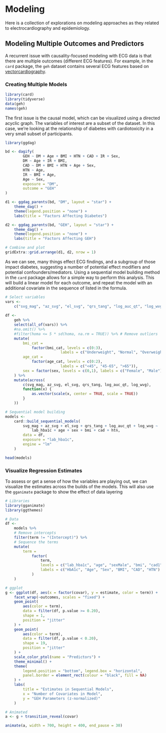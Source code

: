 # Modeling {#models}

Here is a collection of explorations on modeling approaches as they related to electrocardiography and epidemiology.

## Modeling Multiple Outcomes and Predictors

A recurrent issue with causality-focused modeling with ECG data is that there are multiple outcomes (different ECG features). For example, in the `card` package, the `geh` dataset contains several ECG features based on [vectorcardiography](#vcg).

### Creating Multiple Models

```r
library(card)
library(tidyverse)
data(geh)
names(geh)
```

The first issue is the causal model, which can be visualized using a directed acyclic graph. The variables of interest are a subset of the dataset. In this case, we're looking at the relationship of diabetes with cardiotoxicity in a very small subset of participants.

```r
library(ggdag)

bd <- dagify(
		GEH ~ DM + Age + BMI + HTN + CAD + IR + Sex,
		DM ~ Age + IR + BMI,
		CAD ~ DM + BMI + HTN + Age + Sex,
		HTN ~ Age,
		IR ~ BMI + Age,
		Age ~ Sex,
		exposure = "DM",
		outcome = "GEH"
)

d1 <- ggdag_parents(bd, "DM", layout = "star") + 
	theme_dag() + 
	theme(legend.position = "none") +
	labs(title = "Factors Affecting Diabetes")

d2 <- ggdag_parents(bd, "GEH", layout = "star") + 
	theme_dag() + 
	theme(legend.position = "none") +
	labs(title = "Factors Affecting GEH")

# Combine and plot
gridExtra::grid.arrange(d1, d2, nrow = 1)
```

As we can see, many things effect ECG findings, and a subgroup of those impact diabetes, suggesting a number of potential effect modifiers and potential confounders/mediators. Using a sequential model building method in the `card` package allows for a simple way to perform this analysis. This will build a linear model for each outcome, and repeat the model with an additional covariate in the sequence of listed in the formula.

```r
# Select variables
vars <- 
	c("svg_mag", "az_svg", "el_svg", "qrs_tang", "log_auc_qt", "log_wvg", "lab_hba1c", "lab_fasting_bg", "homa", "dm", "age", "bmi", "bmi_cat", "age_cat", "sex", "htn", "cad", "lab_ser_creatinine", "lab_tchol") 
	
df <-
	geh %>%
	select(all_of(vars)) %>%
	#na.omit() %>%
	#filter(homa <= 5 * sd(homa, na.rm = TRUE)) %>% # Remove outliers
	mutate(
		bmi_cat = 
			factor(bmi_cat, levels = c(0:3), 
						 labels = c("Underweight", "Normal", "Overweight", "Obese")),
		age_cat = 
			factor(age_cat, levels = c(0:2), 
						 labels = c("<45", "45-65", ">65")),
		sex = factor(sex, levels = c(0,1), labels = c("Female", "Male"))
	) %>%
	mutate(across(
		c(svg_mag, az_svg, el_svg, qrs_tang, log_auc_qt, log_wvg), 
		function(x) {
			as.vector(scale(x, center = TRUE, scale = TRUE))
		}
	))

# Sequential model building
models <- 
	card::build_sequential_models(
		svg_mag + az_svg + el_svg + qrs_tang + log_auc_qt + log_wvg ~ 
			lab_hba1c + age + sex + bmi + cad + htn, 
		data = df,
		exposure = "lab_hba1c",
		engine = "lm"
	)

head(models)
```

### Visualize Regression Estimates

To assess or get a sense of how the variables are playing out, we can visualize the estimates across the builds of the models. This will also use the `gganimate` package to show the effect of data layering 

```r
# Libraries
library(gganimate)
library(ggthemes)

# Data
df <- 
	models %>%
	# Remove intercepts
	filter(term != "(Intercept)") %>%
	# Sequence the terms
	mutate(
		term = 
			factor(
				term, 
				levels = c("lab_hba1c", "age", "sexMale", "bmi", "cad1", "htn1"),
				labels = c("HbA1c", "Age", "Sex", "BMI", "CAD", "HTN")
			)
	) 

# ggplot
g <- ggplot(df, aes(x = factor(covar), y = estimate, color = term)) + 
	facet_wrap(~outcomes, scales = "fixed") + 
	geom_point(
		aes(color = term), 
		data = filter(df, p.value >= 0.20), 
		shape = 1, 
		position = "jitter"
	) + 
	geom_point(
		aes(color = term), 
		data = filter(df, p.value < 0.20), 
		shape = 19, 
		position = "jitter"
	) + 
	scale_color_ptol(name = "Predictors") + 
	theme_minimal() + 
	theme(
		legend.position = "bottom", legend.box = "horizontal",
		panel.border = element_rect(colour = "black", fill = NA)
	) + 
	labs(
		title = "Estimates in Sequential Models",
		x = "Number of Covariates in Model",
		y = "GEH Parameters (z-normalized)"
	)

# Animated
a <- g + transition_reveal(covar)

animate(a, width = 700, height = 400, end_pause = 30)
```

